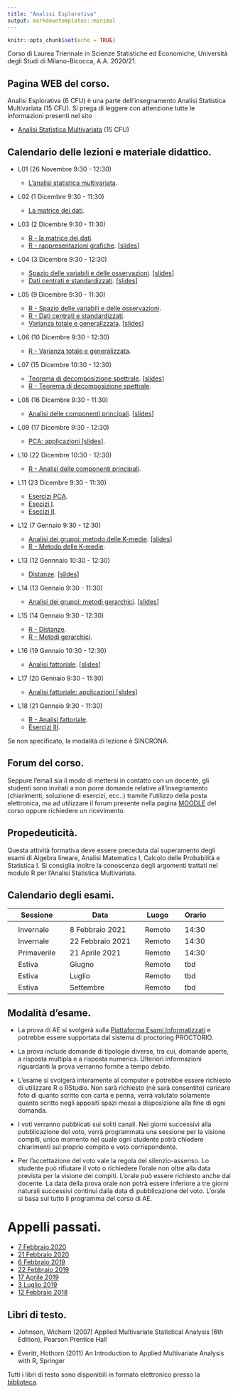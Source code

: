 ```yaml
---
title: "Analisi Esplorativa"
output: markdowntemplates::minimal
---
```


```r
knitr::opts_chunk$set(echo = TRUE)
```

Corso di Laurea Triennale in Scienze Statistiche ed Economiche, Università degli Studi di Milano-Bicocca, A.A. 2020/21.

## Pagina WEB del corso.

Analisi Esplorativa (6 CFU) è una parte dell'insegnamento Analisi Statistica Multivariata (15 CFU). Si prega di leggere con attenzione tutte le informazioni presenti nel sito

* [Analisi Statistica Multivariata](https://aldosolari.github.io/ASM/) (15 CFU)


## Calendario delle lezioni e materiale didattico.

* L01 (26 Novembre 9:30 - 12:30) 

  - [L'analisi statistica multivariata](docs/slides/1_multi.pdf).
  
<!-- settimana 1 -->
* L02 (1 Dicembre 9:30 - 11:30) 

  - [La matrice dei dati](docs/slides/2_dati.pdf).

* L03 (2 Dicembre 9:30 - 11:30) 

  - [R - la matrice dei dati](docs/lab/2_dati.html).
  - [R - rappresentazioni grafiche](docs/lab/3_rapgraf.html). [[slides](docs/slides/3_rapgraf.pdf)]

* L04 (3 Dicembre 9:30 - 12:30) 

  - [Spazio delle variabili e delle osservazioni](docs/appunti/4_spaziBB.pdf). [[slides](docs/slides/4_spazi.pdf)]
  - [Dati centrati e standardizzati](docs/appunti/5_fmatrBB.pdf). [[slides](docs/slides/5_fmatr.pdf)]

<!-- settimana 2 -->

* L05 (9 Dicembre 9:30 - 11:30) 

  - [R - Spazio delle variabili e delle osservazioni](docs/lab/4_spazi.html).
  - [R - Dati centrati e standardizzati](docs/lab/5_fmatr.html).
  - [Varianza totale e generalizzata](docs/appunti/6_varianzeBB.pdf). [[slides](docs/slides/6_varianze.pdf)]
  

* L06 (10 Dicembre 9:30 - 12:30) 
  - [R - Varianza totale e generalizzata](docs/lab/6_varianze.html).

    
<!-- settimana 3 -->

* L07 (15 Dicembre 10:30 - 12:30)

  - [Teorema di decomposizione spettrale](docs/appunti/7_spectralBB.pdf). [[slides](docs/slides/7_spectral.pdf)]
  - [R - Teorema di decomposizione spettrale](docs/lab/7_spectral.html).


* L08 (16 Dicembre 9:30 - 11:30) 

  - [Analisi delle componenti principali](docs/appunti/8_pcaBB.pdf). [[slides](docs/slides/8_pca.pdf)]

* L09 (17 Dicembre 9:30 - 12:30) 

  - [PCA: applicazioni [slides]](docs/slides/9_pca2.pdf).

<!-- settimana 4 -->

* L10 (22 Dicembre 10:30 - 12:30)

  - [R - Analisi delle componenti principali](docs/lab/8_pca.html).

* L11 (23 Dicembre 9:30 - 11:30) 

  - [Esercizi PCA](docs/appunti/15_appBB.pdf).
  - [Esecizi I](docs/esercizi/1_exe.pdf).
  - [Esecizi II](docs/esercizi/2_exe.pdf).

<!-- settimana 5 -->

* L12 (7 Gennaio 9:30 - 12:30) 

  - [Analisi dei gruppi: metodo delle K-medie](docs/appunti/10_kmeansBB.pdf). [[slides](docs/slides/10_kmeans.pdf)]
  - [R - Metodo delle K-medie](docs/lab/10_kmeans.html).

<!-- settimana 6 -->

* L13 (12 Gennnaio 10:30 - 12:30) 

  - [Distanze](docs/appunti/11_distBB.pdf). [[slides](docs/slides/11_dist.pdf)]


* L14 (13 Gennaio 9:30 - 11:30) 

  - [Analisi dei gruppi: metodi gerarchici ](docs/appunti/12_hclustBB.pdf). [[slides](docs/slides/12_hclust.pdf)]


* L15 (14 Gennaio 9:30 - 12:30) 

  - [R - Distanze](docs/lab/11_dist.html).
  - [R - Metodi gerarchici](docs/lab/12_hclust.html).
  
<!-- settimana 7 -->

* L16 (19 Gennaio 10:30 - 12:30) 

  - [Analisi fattoriale](docs/appunti/13_factBB.pdf). [[slides](docs/slides/13_fact.pdf)]

* L17 (20 Gennaio 9:30 - 11:30) 

  - [Analisi fattoriale: applicazioni [slides]](docs/slides/14_fact2.pdf)

* L18 (21 Gennaio 9:30 - 11:30) 

  - [R - Analisi fattoriale](docs/lab/14_fact.html).
  - [Esercizi III](docs/esercizi/16_exeBB.pdf).
  
Se non specificato, la modalità di lezione è SINCRONA.

## Forum del corso. 

Seppure l'email sia il modo di mettersi in contatto con un
docente, gli studenti sono invitati a non porre domande
relative all’insegnamento (chiarimenti, soluzione di esercizi,
ecc..) tramite l‘utilizzo della posta elettronica, ma ad
utilizzare il forum presente nella pagina [MOODLE](https://elearning.unimib.it/) del corso
oppure richiedere un ricevimento.


## Propedeuticità.

Questa attività formativa deve essere preceduta dal superamento degli esami di Algebra lineare, Analisi Matematica I, Calcolo delle Probabilità e Statistica I. Si consiglia inoltre la conoscenza degli argomenti trattati nel modulo R per l'Analisi Statistica Multivariata.



## Calendario degli esami.

|| Sessione || Data || Luogo || Orario ||
|-|-|-|-|-|-|-|-|-|-|
||  || ||  ||  || ||
|| Invernale || 8 Febbraio 2021 || Remoto || 14:30  ||
|| Invernale || 22 Febbraio 2021 || Remoto  || 14:30 ||
|| Primaverile || 21 Aprile 2021 || Remoto  || 14:30 ||
|| Estiva || Giugno || Remoto  || tbd ||
|| Estiva || Luglio || Remoto  || tbd ||
|| Estiva || Settembre || Remoto  || tbd ||


## Modalità d'esame. 

* La prova di AE si svolgerà sulla [Piattaforma Esami Informatizzati](https://esamionline.elearning.unimib.it/) e potrebbe essere supportata dal sistema di proctoring PROCTORIO. 

* La prova include domande di tipologie diverse, tra cui, domande aperte, a risposta multipla e a risposta numerica.  Ulteriori informazioni riguardanti la prova verranno fornite a tempo debito.

* L'esame si svolgerà interamente al computer e potrebbe essere richiesto di utilizzare R o RStudio. Non sarà richiesto (né sarà consentito) caricare foto di quanto scritto con carta e penna, verrà valutato solamente quanto scritto negli appositi spazi messi a disposizione alla fine di ogni domanda.

* I voti verranno pubblicati sui soliti canali. Nei giorni successivi alla pubblicazione del voto, verrà programmata una sessione per la visione compiti, unico momento nel quale ogni studente potrà chiedere chiarimenti sul proprio compito e voto corrispondente. 

* Per l'accettazione del voto vale la regola del silenzio-assenso. Lo studente può rifiutare il voto o richiedere l'orale non oltre alla data prevista per la visione dei compiti. L'orale può essere richiesto anche dal docente. La data della prova orale non potrà essere inferiore a tre giorni naturali successivi continui dalla data di pubblicazione del voto. L'orale si basa sul tutto il programma del corso di AE. 


# Appelli passati.

* [7 Febbraio 2020](docs/appelli/AE070220.pdf)
* [21 Febbraio 2020](docs/appelli/AE210220.pdf)
* [6 Febbraio 2019](docs/appelli/AE060219.pdf)
* [22 Febbraio 2019](docs/appelli/AE220219.pdf)
* [17 Aprile 2019](docs/appelli/AE170419.pdf)
* [3 Luglio 2019](docs/appelli/AE030719.pdf)
* [12 Febbraio 2018](docs/appelli/AE120218.pdf)



## Libri di testo.


* Johnson, Wichern (2007) Applied Multivariate Statistical Analysis (6th Edition), Pearson Prentice Hall

* Everitt, Hothorn (2011) An Introduction to Applied Multivariate Analysis with R, Springer

Tutti i libri di testo sono disponibili in formato elettronico presso la [biblioteca](https://www.biblio.unimib.it/it/risorse/accesso-alle-risorse-remoto).

